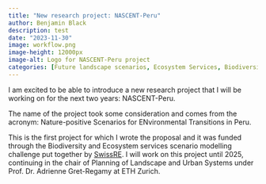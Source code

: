 ```yaml
---
title: "New research project: NASCENT-Peru"
author: Benjamin Black
description: test
date: "2023-11-30"
image: workflow.png
image-height: 12000px
image-alt: Logo for NASCENT-Peru project
categories: [Future landscape scenarios, Ecosystem Services, Biodiversity, Peru, SwissRE, Project, NASCENT-Peru]
---
```


I am excited to be able to introduce a new research project that I will be working on for the next two years: NASCENT-Peru. 

The name of the project took some consideration and comes from the acronym: Nature-positive Scenarios for ENvironmental Transitions in Peru. 

This is the first project for which I wrote the proposal and it was funded through the Biodiversity and Ecosystem services scenario modelling challenge put together by [SwissRE](SwissRE.com). I will work on this project until 2025, continuing in the chair of Planning of Landscape and Urban Systems under Prof. Dr. Adrienne Gret-Regamy at ETH Zurich. 

